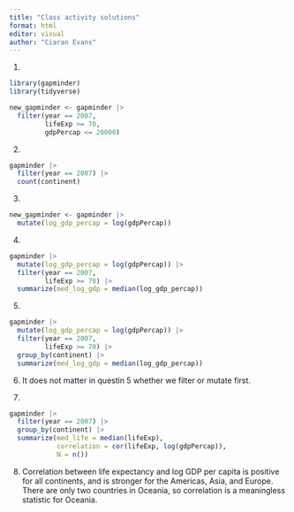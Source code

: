 ```yaml
---
title: "Class activity solutions"
format: html
editor: visual
author: "Ciaran Evans"
---
```


1. 

```r
library(gapminder)
library(tidyverse)

new_gapminder <- gapminder |>
  filter(year == 2007, 
         lifeExp >= 70, 
         gdpPercap <= 20000)
```

2. 

```r
gapminder |>
  filter(year == 2007) |>
  count(continent)
```

3.

```r
new_gapminder <- gapminder |>
  mutate(log_gdp_percap = log(gdpPercap))
```

4. 

```r
gapminder |>
  mutate(log_gdp_percap = log(gdpPercap)) |>
  filter(year == 2007,
         lifeExp >= 70) |>
  summarize(med_log_gdp = median(log_gdp_percap))
```

5. 

```r
gapminder |>
  mutate(log_gdp_percap = log(gdpPercap)) |>
  filter(year == 2007,
         lifeExp >= 70) |>
  group_by(continent) |>
  summarize(med_log_gdp = median(log_gdp_percap))
```

6. It does not matter in questin 5 whether we filter or mutate first.

7. 

```r
gapminder |>
  filter(year == 2007) |>
  group_by(continent) |>
  summarize(med_life = median(lifeExp),
            correlation = cor(lifeExp, log(gdpPercap)),
            N = n())
```

8. Correlation between life expectancy and log GDP per capita is positive for all continents, and is stronger for the Americas, Asia, and Europe. There are only two countries in Oceania, so correlation is a meaningless statistic for Oceania.




